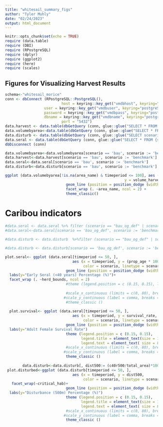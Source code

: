 ```yaml
---
title: "whitesail_summary_figs"
author: "Tyler Muhly"
date: "02/24/2023"
output: html_document
---
```


```r
knitr::opts_chunk$set(echo = TRUE)
require (data.table)
require (DBI)
require (RPostgreSQL)
require (dplyr)
require (ggplot2)
require (here)
require (scales)
```


## Figures for Visualizing Harvest Results


```r
schema<-"whitesail_morice"
conn <- dbConnect (RPostgreSQL::PostgreSQL(),
				          host = keyring::key_get("vmdbhost", keyring="postgreSQL"),
                  user = keyring::key_get("vmdbuser", keyring="postgreSQL"),
                  password = keyring::key_get("vmdbpass", keyring="postgreSQL"),
                  dbname = keyring::key_get("vmdbname", keyring="postgreSQL"),
				          port = "5432")
data.harvest <- data.table(dbGetQuery (conn, glue::glue("SELECT * FROM {schema}.harvest") ))
data.volumebyarea<-data.table(dbGetQuery (conn, glue::glue("SELECT * FROM {schema}.volumebyarea") ))
data.disturb <- data.table(dbGetQuery (conn, glue::glue("SELECT scenario, compartment, timeperiod, critical_hab, total_area, cut40, road50, c40r50, c40r500 FROM {schema}.disturbance")) )
data.seral <- data.table(dbGetQuery (conn, glue::glue("SELECT * FROM {schema}.survival")))
dbDisconnect (conn)

data.volumebyarea<-data.volumebyarea[scenario == 'bau', scenario := 'benchmark']
data.harvest<-data.harvest[scenario == 'bau', scenario := 'benchmark']
data.seral<-data.seral[scenario == 'bau', scenario := 'benchmark']
data.disturb<-data.disturb[scenario == 'bau', scenario := 'benchmark']

ggplot (data.volumebyarea[!is.na(area_name) & timeperiod <= 100], aes (x = timeperiod, 
                                                       y = volume_harvest, color = scenario, linetype = scenario)) +
                            geom_line (position = position_dodge (width = 1), size = 1) + 
                            facet_wrap (. ~area_name, ncol = 2) +
                            theme_classic()
```


# Caribou indicators
```r
#data.seral <- data.seral %>% filter (scenario == "bau_og_def" | scenario == "bau_og_def_road30" |scenario == "prot_crithab_og_def" |scenario == "prot_crithab_og_def_road30")
#data.seral<-data.seral[scenario == 'bau_og_def', scenario := 'benchmark_og_def'][scenario == 'bau_og_def_road30', scenario := 'benchmark_og_def_road30'][scenario == 'prot_crithab_og_def_road30', scenario := 'prot_core_og_def_road30'][scenario == 'prot_crithab_og_def', scenario := 'prot_core_og_def']

#data.disturb <- data.disturb  %>%filter (scenario == "bau_og_def" | scenario == "bau_og_def_road30" |scenario == "prot_crithab_og_def" | scenario == "prot_crithab_og_def_road30" )

#data.disturb <- data.disturb[scenario == 'bau_og_def', scenario := 'benchmark_og_def'][scenario == 'bau_og_def_road30', scenario := 'benchmark_og_def_road30'][scenario == 'prot_crithab_og_def_road30', scenario := 'prot_core_og_def_road30'][scenario == 'prot_crithab_og_def', scenario := 'prot_core_og_def']

plot.seral<- ggplot (data.seral[timeperiod <= 50, ], 
                               aes (x = timeperiod, y = (prop_age * 100), 
                                    color = scenario, linetype = scenario)) +
                            geom_line (position = position_dodge (width = 1), size = 1) + 
  labs(y="Early Seral (<40 years) Percentage (%)")+
  facet_wrap (. ~herd_bounds, ncol = 2) 
                            #theme (legend.position = c (0.15, 0.15), legend.title = element_text(size = 10),legend.text = element_text( size = 8)) +
                              
                            #scale_x_continuous (limits = c(0, 80), breaks = seq(0,60,20)) +
                           #scale_y_continuous (label = comma, breaks = seq(0,50,2)) +
                            #theme_classic ()
       
  plot.survival<- ggplot (data.seral[timeperiod <= 50, ], 
                               aes (x = timeperiod, y = survival_rate, 
                                    color = scenario, linetype = scenario)) +
                            geom_line (position = position_dodge (width = 1), size = 1) + 
  labs(y="Adult Female Survival Rate")
                            theme (legend.position = c (0.15, 0.15),
                                   legend.title = element_text(size = 10),
                                   legend.text = element_text( size = 8)) +
                            #scale_x_continuous (limits = c(0, 80), breaks = seq(0,60,20)) +
                           #scale_y_continuous (label = comma, breaks = seq(0,50,2)) +
                            theme_classic ()  
                            
        data.disturb<-data.disturb[, dist500:= (c40r500/total_area)*100][dist500 > 100, dist500:=100]
 plot.disturbed<-ggplot (data.disturb[timeperiod <= 50, ], 
                               aes (x = timeperiod, y = dist500, 
                                    color = scenario, linetype = scenario)) +
   facet_wrap(~critical_hab)+
                            geom_line (position = position_dodge (width = 1), size = 1) + 
  labs(y="Disturbance (500m) Percentage (%)")
                            theme (legend.position = c (0.15, 0.15),
                                   legend.title = element_text(size = 10),
                                   legend.text = element_text( size = 8)) +
                            #scale_x_continuous (limits = c(0, 80), breaks = seq(0,60,20)) +
                           #scale_y_continuous (label = comma, breaks = seq(0,50,2)) +
                            theme_classic ()                           

```



